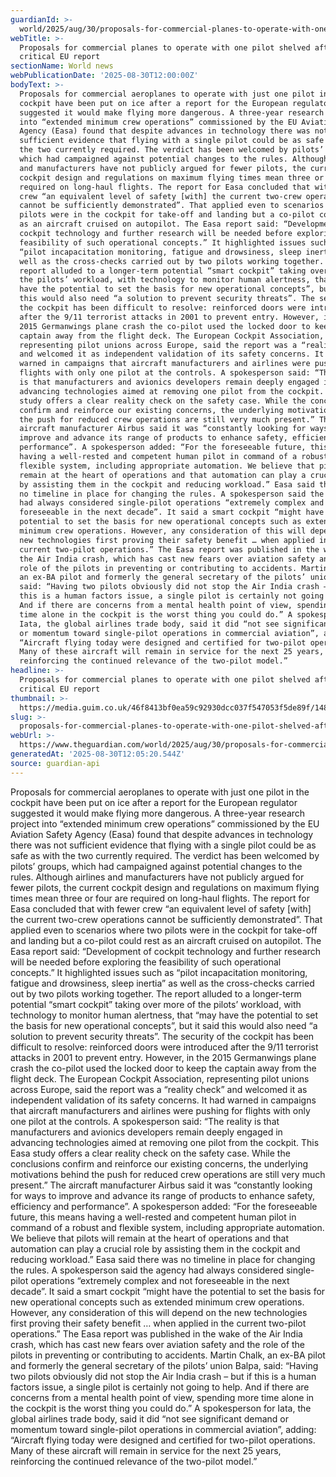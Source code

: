 ```yaml
---
guardianId: >-
  world/2025/aug/30/proposals-for-commercial-planes-to-operate-with-one-pilot-shelved-after-critical-eu-report
webTitle: >-
  Proposals for commercial planes to operate with one pilot shelved after
  critical EU report
sectionName: World news
webPublicationDate: '2025-08-30T12:00:00Z'
bodyText: >-
  Proposals for commercial aeroplanes to operate with just one pilot in the
  cockpit have been put on ice after a report for the European regulator
  suggested it would make flying more dangerous. A three-year research project
  into “extended minimum crew operations” commissioned by the EU Aviation Safety
  Agency (Easa) found that despite advances in technology there was not
  sufficient evidence that flying with a single pilot could be as safe as with
  the two currently required. The verdict has been welcomed by pilots’ groups,
  which had campaigned against potential changes to the rules. Although airlines
  and manufacturers have not publicly argued for fewer pilots, the current
  cockpit design and regulations on maximum flying times mean three or four are
  required on long-haul flights. The report for Easa concluded that with fewer
  crew “an equivalent level of safety [with] the current two-crew operations
  cannot be sufficiently demonstrated”. That applied even to scenarios where two
  pilots were in the cockpit for take-off and landing but a co-pilot could rest
  as an aircraft cruised on autopilot. The Easa report said: “Development of
  cockpit technology and further research will be needed before exploring the
  feasibility of such operational concepts.” It highlighted issues such as
  “pilot incapacitation monitoring, fatigue and drowsiness, sleep inertia” as
  well as the cross-checks carried out by two pilots working together. The
  report alluded to a longer-term potential “smart cockpit” taking over more of
  the pilots’ workload, with technology to monitor human alertness, that “may
  have the potential to set the basis for new operational concepts”, but it said
  this would also need “a solution to prevent security threats”. The security of
  the cockpit has been difficult to resolve: reinforced doors were introduced
  after the 9/11 terrorist attacks in 2001 to prevent entry. However, in the
  2015 Germanwings plane crash the co-pilot used the locked door to keep the
  captain away from the flight deck. The European Cockpit Association,
  representing pilot unions across Europe, said the report was a “reality check”
  and welcomed it as independent validation of its safety concerns. It had
  warned in campaigns that aircraft manufacturers and airlines were pushing for
  flights with only one pilot at the controls. A spokesperson said: “The reality
  is that manufacturers and avionics developers remain deeply engaged in
  advancing technologies aimed at removing one pilot from the cockpit. This Easa
  study offers a clear reality check on the safety case. While the conclusions
  confirm and reinforce our existing concerns, the underlying motivations behind
  the push for reduced crew operations are still very much present.” The
  aircraft manufacturer Airbus said it was “constantly looking for ways to
  improve and advance its range of products to enhance safety, efficiency and
  performance”. A spokesperson added: “For the foreseeable future, this means
  having a well-rested and competent human pilot in command of a robust and
  flexible system, including appropriate automation. We believe that pilots will
  remain at the heart of operations and that automation can play a crucial role
  by assisting them in the cockpit and reducing workload.” Easa said there was
  no timeline in place for changing the rules. A spokesperson said the agency
  had always considered single-pilot operations “extremely complex and not
  foreseeable in the next decade”. It said a smart cockpit “might have the
  potential to set the basis for new operational concepts such as extended
  minimum crew operations. However, any consideration of this will depend on the
  new technologies first proving their safety benefit … when applied in the
  current two-pilot operations.” The Easa report was published in the wake of
  the Air India crash, which has cast new fears over aviation safety and the
  role of the pilots in preventing or contributing to accidents. Martin Chalk,
  an ex-BA pilot and formerly the general secretary of the pilots’ union Balpa,
  said: “Having two pilots obviously did not stop the Air India crash – but if
  this is a human factors issue, a single pilot is certainly not going to help.
  And if there are concerns from a mental health point of view, spending more
  time alone in the cockpit is the worst thing you could do.” A spokesperson for
  Iata, the global airlines trade body, said it did “not see significant demand
  or momentum toward single-pilot operations in commercial aviation”, adding:
  “Aircraft flying today were designed and certified for two-pilot operations.
  Many of these aircraft will remain in service for the next 25 years,
  reinforcing the continued relevance of the two-pilot model.”
headline: >-
  Proposals for commercial planes to operate with one pilot shelved after
  critical EU report
thumbnail: >-
  https://media.guim.co.uk/46f8413bf0ea59c92930dcc037f547053f5de89f/1480_0_3835_3067/500.jpg
slug: >-
  proposals-for-commercial-planes-to-operate-with-one-pilot-shelved-after-critical-eu-report
webUrl: >-
  https://www.theguardian.com/world/2025/aug/30/proposals-for-commercial-planes-to-operate-with-one-pilot-shelved-after-critical-eu-report
generatedAt: '2025-08-30T12:05:20.544Z'
source: guardian-api
---
```

Proposals for commercial aeroplanes to operate with just one pilot in the cockpit have been put on ice after a report for the European regulator suggested it would make flying more dangerous. A three-year research project into “extended minimum crew operations” commissioned by the EU Aviation Safety Agency (Easa) found that despite advances in technology there was not sufficient evidence that flying with a single pilot could be as safe as with the two currently required. The verdict has been welcomed by pilots’ groups, which had campaigned against potential changes to the rules. Although airlines and manufacturers have not publicly argued for fewer pilots, the current cockpit design and regulations on maximum flying times mean three or four are required on long-haul flights. The report for Easa concluded that with fewer crew “an equivalent level of safety [with] the current two-crew operations cannot be sufficiently demonstrated”. That applied even to scenarios where two pilots were in the cockpit for take-off and landing but a co-pilot could rest as an aircraft cruised on autopilot. The Easa report said: “Development of cockpit technology and further research will be needed before exploring the feasibility of such operational concepts.” It highlighted issues such as “pilot incapacitation monitoring, fatigue and drowsiness, sleep inertia” as well as the cross-checks carried out by two pilots working together. The report alluded to a longer-term potential “smart cockpit” taking over more of the pilots’ workload, with technology to monitor human alertness, that “may have the potential to set the basis for new operational concepts”, but it said this would also need “a solution to prevent security threats”. The security of the cockpit has been difficult to resolve: reinforced doors were introduced after the 9/11 terrorist attacks in 2001 to prevent entry. However, in the 2015 Germanwings plane crash the co-pilot used the locked door to keep the captain away from the flight deck. The European Cockpit Association, representing pilot unions across Europe, said the report was a “reality check” and welcomed it as independent validation of its safety concerns. It had warned in campaigns that aircraft manufacturers and airlines were pushing for flights with only one pilot at the controls. A spokesperson said: “The reality is that manufacturers and avionics developers remain deeply engaged in advancing technologies aimed at removing one pilot from the cockpit. This Easa study offers a clear reality check on the safety case. While the conclusions confirm and reinforce our existing concerns, the underlying motivations behind the push for reduced crew operations are still very much present.” The aircraft manufacturer Airbus said it was “constantly looking for ways to improve and advance its range of products to enhance safety, efficiency and performance”. A spokesperson added: “For the foreseeable future, this means having a well-rested and competent human pilot in command of a robust and flexible system, including appropriate automation. We believe that pilots will remain at the heart of operations and that automation can play a crucial role by assisting them in the cockpit and reducing workload.” Easa said there was no timeline in place for changing the rules. A spokesperson said the agency had always considered single-pilot operations “extremely complex and not foreseeable in the next decade”. It said a smart cockpit “might have the potential to set the basis for new operational concepts such as extended minimum crew operations. However, any consideration of this will depend on the new technologies first proving their safety benefit … when applied in the current two-pilot operations.” The Easa report was published in the wake of the Air India crash, which has cast new fears over aviation safety and the role of the pilots in preventing or contributing to accidents. Martin Chalk, an ex-BA pilot and formerly the general secretary of the pilots’ union Balpa, said: “Having two pilots obviously did not stop the Air India crash – but if this is a human factors issue, a single pilot is certainly not going to help. And if there are concerns from a mental health point of view, spending more time alone in the cockpit is the worst thing you could do.” A spokesperson for Iata, the global airlines trade body, said it did “not see significant demand or momentum toward single-pilot operations in commercial aviation”, adding: “Aircraft flying today were designed and certified for two-pilot operations. Many of these aircraft will remain in service for the next 25 years, reinforcing the continued relevance of the two-pilot model.”
